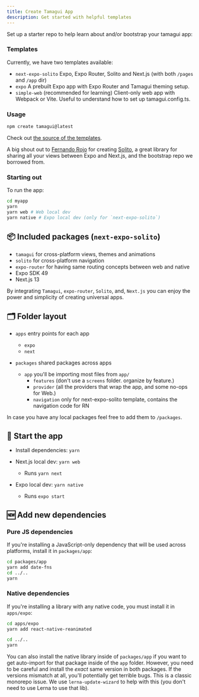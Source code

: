 ```yaml
---
title: Create Tamagui App
description: Get started with helpful templates
---
```


Set up a starter repo to help learn about and/or bootstrap your tamagui app:

### Templates

Currently, we have two templates available:

- `next-expo-solito` Expo, Expo Router, Solito and Next.js (with both `/pages` and `/app` dir)
- `expo` A prebuilt Expo app with Expo Router and Tamagui theming setup.
- `simple-web` (recommended for learning) Client-only web app with Webpack or Vite. Useful to understand how to set up tamagui.config.ts.

### Usage

```bash
npm create tamagui@latest
```

Check out [the source of the templates](https://github.com/tamagui/tamagui/tree/master/starters).

A big shout out to [Fernando Rojo](https://twitter.com/fernandotherojo) for creating [Solito](https://solito.dev), a great library for sharing all your views between Expo and Next.js, and the bootstrap repo we borrowed from.

### Starting out

To run the app:

```bash
cd myapp
yarn
yarn web # Web local dev
yarn native # Expo local dev (only for `next-expo-solito`)
```

## 📦 Included packages (`next-expo-solito`)

- `tamagui` for cross-platform views, themes and animations
- `solito` for cross-platform navigation
- `expo-router` for having same routing concepts between web and native
- Expo SDK 49
- Next.js 13

By integrating `Tamagui`, `expo-router`, `Solito`, and, `Next.js` you can enjoy the power and simplicity of creating universal apps.

## 🗂 Folder layout

- `apps` entry points for each app

  - `expo`
  - `next`

- `packages` shared packages across apps
  - `app` you'll be importing most files from `app/`
    - `features` (don't use a `screens` folder. organize by feature.)
    - `provider` (all the providers that wrap the app, and some no-ops for Web.)
    - `navigation` only for next-expo-solito template, contains the navigation code for RN

In case you have any local packages feel free to add them to `/packages`.

## 🏁 Start the app

- Install dependencies: `yarn`

- Next.js local dev: `yarn web`
  - Runs `yarn next`
- Expo local dev: `yarn native`
  - Runs `expo start`

## 🆕 Add new dependencies

### Pure JS dependencies

If you're installing a JavaScript-only dependency that will be used across platforms, install it in `packages/app`:

```bash
cd packages/app
yarn add date-fns
cd ../..
yarn
```

### Native dependencies

If you're installing a library with any native code, you must install it in `apps/expo`:

```bash
cd apps/expo
yarn add react-native-reanimated

cd ../..
yarn
```

You can also install the native library inside of `packages/app` if you want to get auto-import for that package inside of the `app` folder. However, you need to be careful and install the _exact_ same version in both packages. If the versions mismatch at all, you'll potentially get terrible bugs. This is a classic monorepo issue. We use `lerna-update-wizard` to help with this (you don't need to use Lerna to use that lib).
